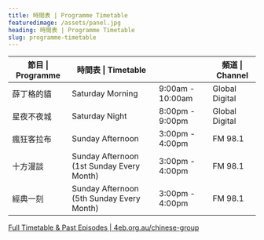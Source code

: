 ```yaml
---
title: 時間表 | Programme Timetable
featuredimage: /assets/panel.jpg
heading: 時間表 | Programme Timetable
slug: programme-timetable
---
```



| 節目 \| Programme | 時間表 \| Timetable                       |                  | 頻道 \| Channel |
| ----------------- | ----------------------------------------- | ---------------- | --------------- |
| 薛丁格的貓        | Saturday Morning                          | 9:00am - 10:00am | Global Digital  |
| 星夜不夜城        | Saturday Night                            | 8:00pm - 9:00pm  | Global Digital  |
| 瘋狂客拉布        | Sunday Afternoon                          | 3:00pm - 4:00pm  | FM 98.1         |
| 十方漫談          | Sunday Afternoon (1st Sunday Every Month) | 3:00pm - 4:00pm  | FM 98.1         |
| 經典一刻          | Sunday Afternoon (5th Sunday Every Month) | 3:00pm - 4:00pm  | FM 98.1         |

<a className="btn btn-primary" href="https://www.4eb.org.au/chinese-group" target="_blank">Full Timetable & Past Episodes | 4eb.org.au/chinese-group <ArrowRight /></a>
